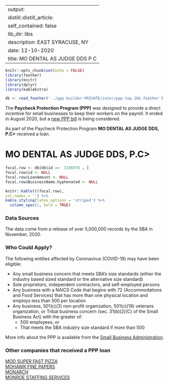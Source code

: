 
---
output:
  distill::distill_article:
    self_contained: false
    lib_dir: libs
description: EAST SYRACUSE, NY 
date: 12-10-2020
title: MO DENTAL AS JUDGE DDS P C 
---




```r
knitr::opts_chunk$set(echo = FALSE)
library(feather)
library(knitr)
library(dplyr)
library(kableExtra)

db <- read_feather('../ppp builder-PRIVATE/inter/ppp.top.10k.feather')

```



The **Paycheck Protection Program (PPP)** was designed to provide a direct incentive for small businesses to keep their workers on the payroll. It ended in August 2020, but a [new PPP bill](https://thehill.com/policy/finance/529092-bipartisan-support-for-new-ppp-loans-gains-momentum-in-congress) is being considered.

As part of the Paycheck Protection Program **MO DENTAL AS JUDGE DDS, P.C>** received a loan.


# MO DENTAL AS JUDGE DDS, P.C> 

```r
focal.row <- db[db$id ==  3186978 , ]
focal.row$id <- NULL
focal.row$LoanAmount <- NULL
focal.row$BusinessName.hyphenated <- NULL

knitr::kable(t(focal.row), 
col.names = '') %>%
kable_styling(latex_options = 'striped') %>%
  column_spec(1, bold = TRUE)


```

### Data Sources

The data come from a release of over 5,000,000 records by the SBA in November, 2020.


### Who Could Apply?

The following entities affected by Coronavirus (COVID-19) may have been eligible:

+ Any small business concern that meets SBA’s size standards (either the industry based sized standard or the alternative size standard)
+ Sole proprietors, independent contractors, and self-employed persons
+ Any business with a NAICS Code that begins with 72 (Accommodations and Food Services) that has more than one physical location and employs less than 500 per location
+ Any business, 501(c)(3) non-profit organization, 501(c)(19) veterans organization, or Tribal business concern (sec. 31(b)(2)(C) of the Small Business Act) with the greater of:
  + 500 employees, or 
  + That meets the SBA industry size standard if more than 500


More info about the PPP is available from the [Small Business Administration](https://www.sba.gov/funding-programs/loans/coronavirus-relief-options/paycheck-protection-program).

 
### Other companies that received a PPP loan 
   
 [MOD SUPER FAST PIZZA](/Paycheck-Protection-Program/3190094-MOD-SUPER-FAST-PIZZA) <br> [MOHAWK FINE PAPERS](/Paycheck-Protection-Program/3196396-MOHAWK-FINE-PAPERS) <br> [MONARCH](/Paycheck-Protection-Program/3201321-MONARCH) <br> [MONROE STAFFING SERVICES](/Paycheck-Protection-Program/3205973-MONROE-STAFFING-SERVICES) <br>